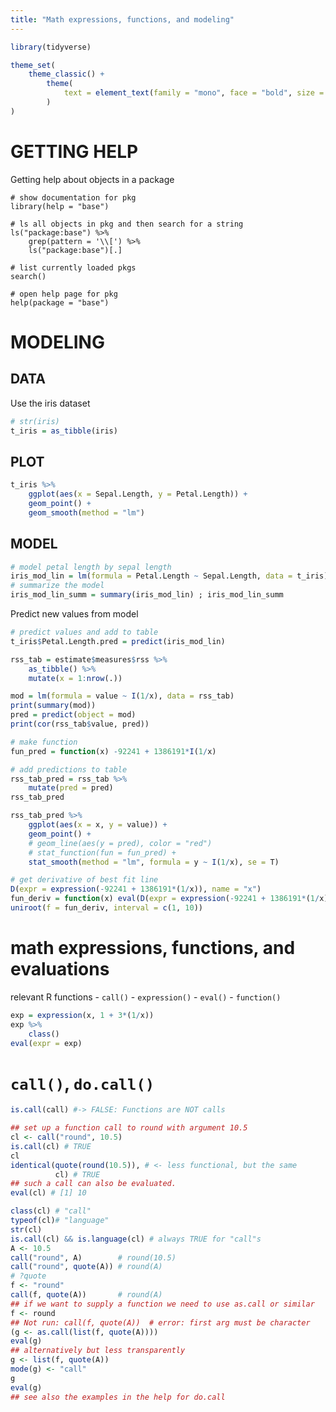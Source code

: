 ```yaml
---
title: "Math expressions, functions, and modeling"
---
```


```r
library(tidyverse)

theme_set(
	theme_classic() +
		theme(
			text = element_text(family = "mono", face = "bold", size = 14)
		)
)
```

# GETTING HELP

Getting help about objects in a package

```rm
# show documentation for pkg
library(help = "base")

# ls all objects in pkg and then search for a string
ls("package:base") %>% 
	grep(pattern = '\\[') %>%
	ls("package:base")[.]

# list currently loaded pkgs
search()

# open help page for pkg
help(package = "base")
```

# MODELING

## DATA

Use the iris dataset

```r
# str(iris)
t_iris = as_tibble(iris)
```

## PLOT

```r
t_iris %>%
	ggplot(aes(x = Sepal.Length, y = Petal.Length)) + 
	geom_point() +
	geom_smooth(method = "lm")
```

## MODEL

```r
# model petal length by sepal length
iris_mod_lin = lm(formula = Petal.Length ~ Sepal.Length, data = t_iris)
# summarize the model
iris_mod_lin_summ = summary(iris_mod_lin) ; iris_mod_lin_summ
```

Predict new values from model

```r
# predict values and add to table
t_iris$Petal.Length.pred = predict(iris_mod_lin)


```


```r
rss_tab = estimate$measures$rss %>%
	as_tibble() %>%
	mutate(x = 1:nrow(.))

mod = lm(formula = value ~ I(1/x), data = rss_tab)
print(summary(mod))
pred = predict(object = mod)
print(cor(rss_tab$value, pred))

# make function
fun_pred = function(x) -92241 + 1386191*I(1/x)

# add predictions to table
rss_tab_pred = rss_tab %>%
	mutate(pred = pred)
rss_tab_pred

rss_tab_pred %>%
	ggplot(aes(x = x, y = value)) +
	geom_point() +
	# geom_line(aes(y = pred), color = "red")
	# stat_function(fun = fun_pred) +
	stat_smooth(method = "lm", formula = y ~ I(1/x), se = T)

# get derivative of best fit line
D(expr = expression(-92241 + 1386191*(1/x)), name = "x")
fun_deriv = function(x) eval(D(expr = expression(-92241 + 1386191*(1/x)), name = "x"))
uniroot(f = fun_deriv, interval = c(1, 10))
```


# math expressions, functions, and evaluations

relevant R functions - `call()` - `expression()` - `eval()` - `function()`

```r
exp = expression(x, 1 + 3*(1/x))
exp %>%
	class()
eval(expr = exp)
```

# `call()`, `do.call()`

```r
is.call(call) #-> FALSE: Functions are NOT calls

## set up a function call to round with argument 10.5
cl <- call("round", 10.5)
is.call(cl) # TRUE
cl
identical(quote(round(10.5)), # <- less functional, but the same
          cl) # TRUE
## such a call can also be evaluated.
eval(cl) # [1] 10

class(cl) # "call"
typeof(cl)# "language"
str(cl)
is.call(cl) && is.language(cl) # always TRUE for "call"s
A <- 10.5
call("round", A)        # round(10.5)
call("round", quote(A)) # round(A)
# ?quote
f <- "round"
call(f, quote(A))       # round(A)
## if we want to supply a function we need to use as.call or similar
f <- round
## Not run: call(f, quote(A))  # error: first arg must be character
(g <- as.call(list(f, quote(A))))
eval(g)
## alternatively but less transparently
g <- list(f, quote(A))
mode(g) <- "call"
g
eval(g)
## see also the examples in the help for do.call

```
